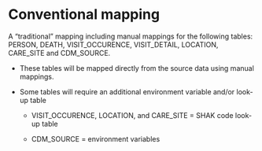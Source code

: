 # Conventional mapping {#mapping-approach}

A "traditional" mapping including manual mappings for the following tables: PERSON, DEATH, VISIT_OCCURENCE, VISIT_DETAIL, LOCATION, CARE_SITE and CDM_SOURCE.

-   These tables will be mapped directly from the source data using manual mappings.

-   Some tables will require an additional environment variable and/or look-up table

    -   VISIT_OCCURENCE, LOCATION, and CARE_SITE = SHAK code look-up table

    -   CDM_SOURCE = environment variables
